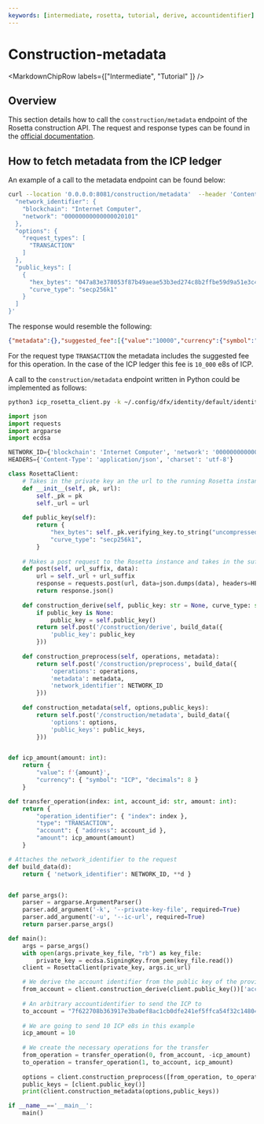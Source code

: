 ```yaml
---
keywords: [intermediate, rosetta, tutorial, derive, accountidentifier]
---
```


# Construction-metadata

<MarkdownChipRow labels={["Intermediate", "Tutorial" ]} />

## Overview
This section details how to call the `construction/metadata` endpoint of the Rosetta construction API.
The request and response types can be found in the [official documentation](https://docs.cloud.coinbase.com/rosetta/reference/constructionmetadata).

## How to fetch metadata from the ICP ledger
An example of a call to the metadata endpoint can be found below:
```bash
curl --location '0.0.0.0:8081/construction/metadata'  --header 'Content-Type: application/json' --data '{
  "network_identifier": {
    "blockchain": "Internet Computer",
    "network": "00000000000000020101"
  },
  "options": {
    "request_types": [
      "TRANSACTION"
    ]
  },
  "public_keys": [
    {
      "hex_bytes": "047a83e378053f87b49aeae53b3ed274c8b2ffbe59d9a51e3c4d850ca8ac1684f7131b778317c0db04de661c7d08321d60c0507868af41fe3150d21b3c6c757367",
      "curve_type": "secp256k1"
    }
  ]
}'
```
The response would resemble the following:

```json
{"metadata":{},"suggested_fee":[{"value":"10000","currency":{"symbol":"ICP","decimals":8}}]}⏎                                                                                                                           
```

For the request type `TRANSACTION` the metadata includes the suggested fee for this operation. 
In the case of the ICP ledger this fee is `10_000` e8s of ICP. 

A call to the `construction/metadata` endpoint written in Python could be implemented as follows:

```bash
python3 icp_rosetta_client.py -k ~/.config/dfx/identity/default/identity.pem -u http://127.0.0.1:8081
```

```python
import json
import requests
import argparse
import ecdsa

NETWORK_ID={'blockchain': 'Internet Computer', 'network': '00000000000000020101'}
HEADERS={'Content-Type': 'application/json', 'charset': 'utf-8'}

class RosettaClient:
    # Takes in the private key an the url to the running Rosetta instance
    def __init__(self, pk, url):
        self._pk = pk
        self._url = url
    
    def public_key(self):
        return {
            "hex_bytes": self._pk.verifying_key.to_string("uncompressed").hex(),
            "curve_type": "secp256k1",
        }
    
    # Makes a post request to the Rosetta instance and takes in the suffix of the endpoint of Rosetta as well as the request data
    def post(self, url_suffix, data):
        url = self._url + url_suffix
        response = requests.post(url, data=json.dumps(data), headers=HEADERS)
        return response.json()
    
    def construction_derive(self, public_key: str = None, curve_type: str = 'secp256k1'):
        if public_key is None:
            public_key = self.public_key()
        return self.post('/construction/derive', build_data({
            'public_key': public_key
        }))
    
    def construction_preprocess(self, operations, metadata):
        return self.post('/construction/preprocess', build_data({
            'operations': operations,
            'metadata': metadata,
            'network_identifier': NETWORK_ID
        }))
    
    def construction_metadata(self, options,public_keys):
        return self.post('/construction/metadata', build_data({
            'options': options,
            'public_keys': public_keys,
        }))


def icp_amount(amount: int):
    return {
        "value": f'{amount}',
        "currency": { "symbol": "ICP", "decimals": 8 }
    }

def transfer_operation(index: int, account_id: str, amount: int):
    return {
        "operation_identifier": { "index": index },
        "type": "TRANSACTION",
        "account": { "address": account_id },
        "amount": icp_amount(amount)
    }

# Attaches the network_identifier to the request
def build_data(d):
    return { 'network_identifier': NETWORK_ID, **d }


def parse_args():
    parser = argparse.ArgumentParser()
    parser.add_argument('-k', '--private-key-file', required=True)
    parser.add_argument('-u', '--ic-url', required=True)
    return parser.parse_args()

def main():
    args = parse_args()
    with open(args.private_key_file, "rb") as key_file:
        private_key = ecdsa.SigningKey.from_pem(key_file.read())
    client = RosettaClient(private_key, args.ic_url)

    # We derive the account identifier from the public key of the provided private key
    from_account = client.construction_derive(client.public_key())['account_identifier']['address']
    
    # An arbitrary accountidentifier to send the ICP to
    to_account = "7f622708b363917e3ba0ef8ac1cb0dfe241ef5ffca54f32c1480473ee3a12cad"
    
    # We are going to send 10 ICP e8s in this example
    icp_amount = 10
    
    # We create the necessary operations for the transfer
    from_operation = transfer_operation(0, from_account, -icp_amount)
    to_operation = transfer_operation(1, to_account, icp_amount)
    
    options = client.construction_preprocess([from_operation, to_operation], None)["options"]
    public_keys = [client.public_key()]
    print(client.construction_metadata(options,public_keys))

if __name__=='__main__':
    main()
```